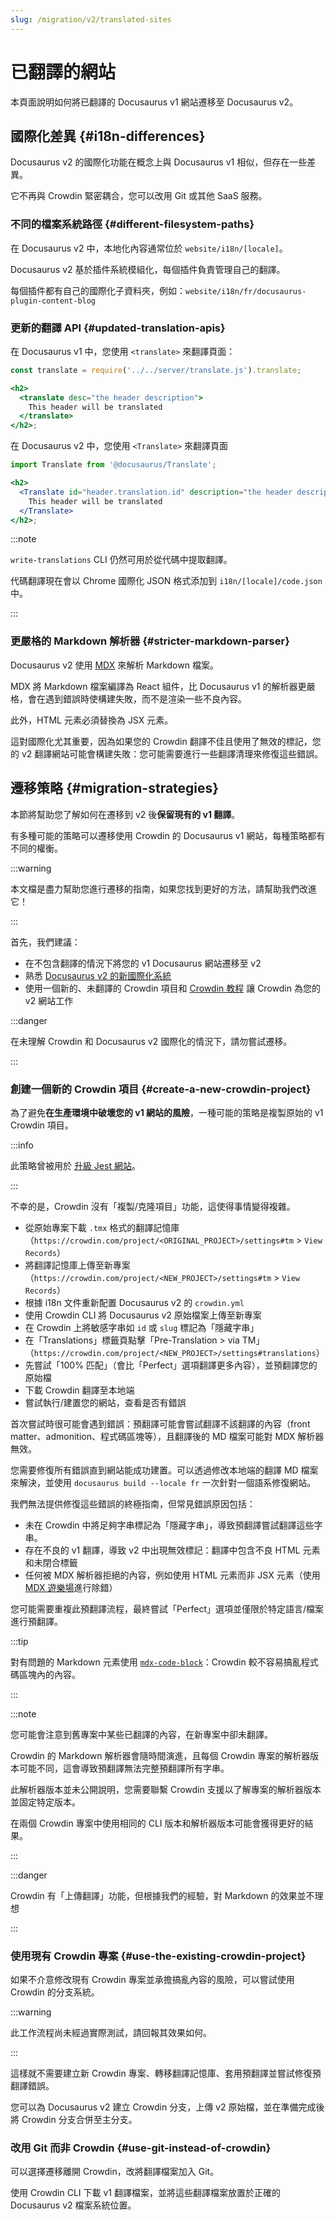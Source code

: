 ```yaml
---
slug: /migration/v2/translated-sites
---
```


# 已翻譯的網站

本頁面說明如何將已翻譯的 Docusaurus v1 網站遷移至 Docusaurus v2。

## 國際化差異 {#i18n-differences}

Docusaurus v2 的國際化功能在概念上與 Docusaurus v1 相似，但存在一些差異。

它不再與 Crowdin 緊密耦合，您可以改用 Git 或其他 SaaS 服務。

### 不同的檔案系統路徑 {#different-filesystem-paths}

在 Docusaurus v2 中，本地化內容通常位於 `website/i18n/[locale]`。

Docusaurus v2 基於插件系統模組化，每個插件負責管理自己的翻譯。

每個插件都有自己的國際化子資料夾，例如：`website/i18n/fr/docusaurus-plugin-content-blog`

### 更新的翻譯 API {#updated-translation-apis}

在 Docusaurus v1 中，您使用 `<translate>` 來翻譯頁面：

```jsx
const translate = require('../../server/translate.js').translate;

<h2>
  <translate desc="the header description">
    This header will be translated
  </translate>
</h2>;
```

在 Docusaurus v2 中，您使用 `<Translate>` 來翻譯頁面

```jsx
import Translate from '@docusaurus/Translate';

<h2>
  <Translate id="header.translation.id" description="the header description">
    This header will be translated
  </Translate>
</h2>;
```

:::note

`write-translations` CLI 仍然可用於從代碼中提取翻譯。

代碼翻譯現在會以 Chrome 國際化 JSON 格式添加到 `i18n/[locale]/code.json` 中。

:::

### 更嚴格的 Markdown 解析器 {#stricter-markdown-parser}

Docusaurus v2 使用 [MDX](https://mdxjs.com/) 來解析 Markdown 檔案。

MDX 將 Markdown 檔案編譯為 React 組件，比 Docusaurus v1 的解析器更嚴格，會在遇到錯誤時使構建失敗，而不是渲染一些不良內容。

此外，HTML 元素必須替換為 JSX 元素。

這對國際化尤其重要，因為如果您的 Crowdin 翻譯不佳且使用了無效的標記，您的 v2 翻譯網站可能會構建失敗：您可能需要進行一些翻譯清理來修復這些錯誤。

## 遷移策略 {#migration-strategies}

本節將幫助您了解如何在遷移到 v2 後**保留現有的 v1 翻譯**。

有多種可能的策略可以遷移使用 Crowdin 的 Docusaurus v1 網站，每種策略都有不同的權衡。

:::warning

本文檔是盡力幫助您進行遷移的指南，如果您找到更好的方法，請幫助我們改進它！

:::

首先，我們建議：

- 在不包含翻譯的情況下將您的 v1 Docusaurus 網站遷移至 v2
- 熟悉 [Docusaurus v2 的新國際化系統](../../i18n/i18n-introduction.mdx)
- 使用一個新的、未翻譯的 Crowdin 項目和 [Crowdin 教程](../../i18n/i18n-crowdin.mdx) 讓 Crowdin 為您的 v2 網站工作

:::danger

在未理解 Crowdin 和 Docusaurus v2 國際化的情況下，請勿嘗試遷移。

:::

### 創建一個新的 Crowdin 項目 {#create-a-new-crowdin-project}

為了避免**在生產環境中破壞您的 v1 網站的風險**，一種可能的策略是複製原始的 v1 Crowdin 項目。

:::info

此策略曾被用於 [升級 Jest 網站](https://jestjs.io/blog/2021/03/09/jest-website-upgrade)。

:::

不幸的是，Crowdin 沒有「複製/克隆項目」功能，這使得事情變得複雜。

- 從原始專案下載 `.tmx` 格式的翻譯記憶庫（`https://crowdin.com/project/<ORIGINAL_PROJECT>/settings#tm` > `View Records`）
- 將翻譯記憶庫上傳至新專案（`https://crowdin.com/project/<NEW_PROJECT>/settings#tm` > `View Records`）
- 根據 i18n 文件重新配置 Docusaurus v2 的 `crowdin.yml`
- 使用 Crowdin CLI 將 Docusaurus v2 原始檔案上傳至新專案
- 在 Crowdin 上將敏感字串如 `id` 或 `slug` 標記為「隱藏字串」
- 在「Translations」標籤頁點擊「Pre-Translation > via TM」（`https://crowdin.com/project/<NEW_PROJECT>/settings#translations`）
- 先嘗試「100% 匹配」（會比「Perfect」選項翻譯更多內容），並預翻譯您的原始檔
- 下載 Crowdin 翻譯至本地端
- 嘗試執行/建置您的網站，查看是否有錯誤

首次嘗試時很可能會遇到錯誤：預翻譯可能會嘗試翻譯不該翻譯的內容（front matter、admonition、程式碼區塊等），且翻譯後的 MD 檔案可能對 MDX 解析器無效。

您需要修復所有錯誤直到網站能成功建置。可以透過修改本地端的翻譯 MD 檔案來解決，並使用 `docusaurus build --locale fr` 一次針對一個語系修復網站。

我們無法提供修復這些錯誤的終極指南，但常見錯誤原因包括：

- 未在 Crowdin 中將足夠字串標記為「隱藏字串」，導致預翻譯嘗試翻譯這些字串。
- 存在不良的 v1 翻譯，導致 v2 中出現無效標記：翻譯中包含不良 HTML 元素和未閉合標籤
- 任何被 MDX 解析器拒絕的內容，例如使用 HTML 元素而非 JSX 元素（使用 [MDX 遊樂場](https://mdxjs.com/playground/)進行除錯）

您可能需要重複此預翻譯流程，最終嘗試「Perfect」選項並僅限於特定語言/檔案進行預翻譯。

:::tip

對有問題的 Markdown 元素使用 [`mdx-code-block`](../../i18n/i18n-crowdin.mdx#mdx-solutions)：Crowdin 較不容易搞亂程式碼區塊內的內容。

:::

:::note

您可能會注意到舊專案中某些已翻譯的內容，在新專案中卻未翻譯。

Crowdin 的 Markdown 解析器會隨時間演進，且每個 Crowdin 專案的解析器版本可能不同，這會導致預翻譯無法完整預翻譯所有字串。

此解析器版本並未公開說明，您需要聯繫 Crowdin 支援以了解專案的解析器版本並固定特定版本。

在兩個 Crowdin 專案中使用相同的 CLI 版本和解析器版本可能會獲得更好的結果。

:::

:::danger

Crowdin 有「上傳翻譯」功能，但根據我們的經驗，對 Markdown 的效果並不理想

:::

### 使用現有 Crowdin 專案 {#use-the-existing-crowdin-project}

如果不介意修改現有 Crowdin 專案並承擔搞亂內容的風險，可以嘗試使用 Crowdin 的分支系統。

:::warning

此工作流程尚未經過實際測試，請回報其效果如何。

:::

這樣就不需要建立新 Crowdin 專案、轉移翻譯記憶庫、套用預翻譯並嘗試修復預翻譯錯誤。

您可以為 Docusaurus v2 建立 Crowdin 分支，上傳 v2 原始檔，並在準備完成後將 Crowdin 分支合併至主分支。

### 改用 Git 而非 Crowdin {#use-git-instead-of-crowdin}

可以選擇遷移離開 Crowdin，改將翻譯檔案加入 Git。

使用 Crowdin CLI 下載 v1 翻譯檔案，並將這些翻譯檔案放置於正確的 Docusaurus v2 檔案系統位置。